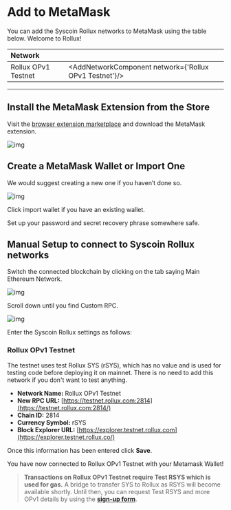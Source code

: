 

# Add to MetaMask

You can add the Syscoin Rollux networks to MetaMask using the table below. Welcome to Rollux!

| Network                   |                                                      |
| :------------------------ | ---------------------------------------------------- |
| Rollux OPv1 Testnet       | <AddNetworkComponent network={'Rollux OPv1 Testnet'}/>           |

------



## Install the MetaMask Extension from the Store

Visit the [browser extension marketplace](https://chrome.google.com/webstore/detail/nkbihfbeogaeaoehlefnkodbefgpgknn) and download the MetaMask extension.



![img](../../../images/mm.png)

## Create a MetaMask Wallet or Import One

We would suggest creating a new one if you haven’t done so.

![img](../../../images/mm_new_wallet.png)

Click import wallet if you have an existing wallet.

Set up your password and secret recovery phrase somewhere safe.

## Manual Setup to connect to Syscoin Rollux networks

Switch the connected blockchain by clicking on the tab saying Main Ethereum Network.



![img](../../../images/mm_connect_sys.png)

Scroll down until you find Custom RPC.



![img](../../../images/mm_custom_rpc.png)

Enter the Syscoin Rollux settings as follows:



### Rollux OPv1 Testnet

The testnet uses test Rollux SYS (rSYS), which has no value and is used for testing code before deploying it on mainnet. There is no need to add this network if you don't want to test anything.

- **Network Name:** Rollux OPv1 Testnet
- **New RPC URL:** [https://testnet.rollux.com:2814](https://testnet.rollux.com:2814/)
- **Chain ID:** 2814
- **Currency Symbol:** rSYS
- **Block Explorer URL:** [https://explorer.testnet.rollux.com](https://explorer.testnet.rollux.co/)



Once this information has been entered click **Save**.

You have now connected to Rollux OPv1 Testnet with your Metamask Wallet!

> **Transactions on Rollux OPv1 Testnet require Test RSYS which is used for gas.**  A bridge to transfer SYS to Rollux as RSYS will become available shortly. Until then, you can request Test RSYS and more OPv1 details by using the [**sign-up form**](https://syscoin.org/rollux).  